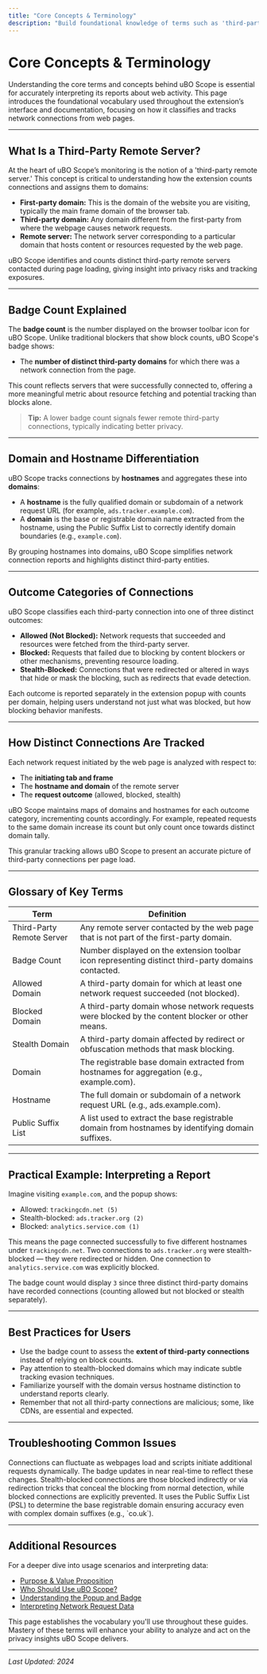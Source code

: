 ```yaml
---
title: "Core Concepts & Terminology"
description: "Build foundational knowledge of terms such as 'third-party remote server,' 'badge count,' 'allowed, blocked, and stealth domains,' and meanings of distinct connection outcomes tracked by uBO Scope. Establish a vocabulary for interpreting the extension's reports."
---
```


# Core Concepts & Terminology

Understanding the core terms and concepts behind uBO Scope is essential for accurately interpreting its reports about web activity. This page introduces the foundational vocabulary used throughout the extension’s interface and documentation, focusing on how it classifies and tracks network connections from web pages.

---

## What Is a Third-Party Remote Server?

At the heart of uBO Scope’s monitoring is the notion of a 'third-party remote server.' This concept is critical to understanding how the extension counts connections and assigns them to domains:

- **First-party domain:** This is the domain of the website you are visiting, typically the main frame domain of the browser tab.
- **Third-party domain:** Any domain different from the first-party from where the webpage causes network requests.
- **Remote server:** The network server corresponding to a particular domain that hosts content or resources requested by the web page.

uBO Scope identifies and counts distinct third-party remote servers contacted during page loading, giving insight into privacy risks and tracking exposures.

---

## Badge Count Explained

The **badge count** is the number displayed on the browser toolbar icon for uBO Scope. Unlike traditional blockers that show block counts, uBO Scope's badge shows:

- The **number of distinct third-party domains** for which there was a network connection from the page.

This count reflects servers that were successfully connected to, offering a more meaningful metric about resource fetching and potential tracking than blocks alone.

> **Tip:** A lower badge count signals fewer remote third-party connections, typically indicating better privacy.

---

## Domain and Hostname Differentiation

uBO Scope tracks connections by **hostnames** and aggregates these into **domains**:

- A **hostname** is the fully qualified domain or subdomain of a network request URL (for example, `ads.tracker.example.com`).
- A **domain** is the base or registrable domain name extracted from the hostname, using the Public Suffix List to correctly identify domain boundaries (e.g., `example.com`).

By grouping hostnames into domains, uBO Scope simplifies network connection reports and highlights distinct third-party entities.

---

## Outcome Categories of Connections

uBO Scope classifies each third-party connection into one of three distinct outcomes:

- **Allowed (Not Blocked):** Network requests that succeeded and resources were fetched from the third-party server.
- **Blocked:** Requests that failed due to blocking by content blockers or other mechanisms, preventing resource loading.
- **Stealth-Blocked:** Connections that were redirected or altered in ways that hide or mask the blocking, such as redirects that evade detection.

Each outcome is reported separately in the extension popup with counts per domain, helping users understand not just what was blocked, but how blocking behavior manifests.

---

## How Distinct Connections Are Tracked

Each network request initiated by the web page is analyzed with respect to:

- The **initiating tab and frame**
- The **hostname and domain** of the remote server
- The **request outcome** (allowed, blocked, stealth)

uBO Scope maintains maps of domains and hostnames for each outcome category, incrementing counts accordingly. For example, repeated requests to the same domain increase its count but only count once towards distinct domain tally.

This granular tracking allows uBO Scope to present an accurate picture of third-party connections per page load.

---

## Glossary of Key Terms

| Term                     | Definition                                                                                         |
|--------------------------|--------------------------------------------------------------------------------------------------|
| Third-Party Remote Server | Any remote server contacted by the web page that is not part of the first-party domain.          |
| Badge Count              | Number displayed on the extension toolbar icon representing distinct third-party domains contacted. |
| Allowed Domain           | A third-party domain for which at least one network request succeeded (not blocked).             |
| Blocked Domain           | A third-party domain whose network requests were blocked by the content blocker or other means.  |
| Stealth Domain           | A third-party domain affected by redirect or obfuscation methods that mask blocking.             |
| Domain                   | The registrable base domain extracted from hostnames for aggregation (e.g., example.com).       |
| Hostname                 | The full domain or subdomain of a network request URL (e.g., ads.example.com).                    |
| Public Suffix List       | A list used to extract the base registrable domain from hostnames by identifying domain suffixes.|

---

## Practical Example: Interpreting a Report

Imagine visiting `example.com`, and the popup shows:

- Allowed: `trackingcdn.net (5)`
- Stealth-blocked: `ads.tracker.org (2)`
- Blocked: `analytics.service.com (1)`

This means the page connected successfully to five different hostnames under `trackingcdn.net`. Two connections to `ads.tracker.org` were stealth-blocked — they were redirected or hidden. One connection to `analytics.service.com` was explicitly blocked.

The badge count would display `3` since three distinct third-party domains have recorded connections (counting allowed but not blocked or stealth separately).

---

## Best Practices for Users

- Use the badge count to assess the **extent of third-party connections** instead of relying on block counts.
- Pay attention to stealth-blocked domains which may indicate subtle tracking evasion techniques.
- Familiarize yourself with the domain versus hostname distinction to understand reports clearly.
- Remember that not all third-party connections are malicious; some, like CDNs, are essential and expected.

---

## Troubleshooting Common Issues

<AccordionGroup title="Common Terminology Questions">
<Accordion title="Why does the badge count sometimes change unexpectedly?">
Connections can fluctuate as webpages load and scripts initiate additional requests dynamically. The badge updates in near real-time to reflect these changes.
</Accordion>
<Accordion title="What is the difference between stealth-blocked and blocked?">
Stealth-blocked connections are those blocked indirectly or via redirection tricks that conceal the blocking from normal detection, while blocked connections are explicitly prevented.
</Accordion>
<Accordion title="How does uBO Scope identify the domain from a hostname?">
It uses the Public Suffix List (PSL) to determine the base registrable domain ensuring accuracy even with complex domain suffixes (e.g., `co.uk`).
</Accordion>
</AccordionGroup>

---

## Additional Resources

For a deeper dive into usage scenarios and interpreting data:

- [Purpose & Value Proposition](/overview/product-intro-value/purpose-and-value)
- [Who Should Use uBO Scope?](/overview/product-intro-value/target-audience-use-cases)
- [Understanding the Popup and Badge](/guides/getting-started/understanding-ui-badge)
- [Interpreting Network Request Data](/guides/deep-dive-analysis/interpreting-network-data)

This page establishes the vocabulary you'll use throughout these guides. Mastery of these terms will enhance your ability to analyze and act on the privacy insights uBO Scope delivers.

---

_Last Updated: 2024_